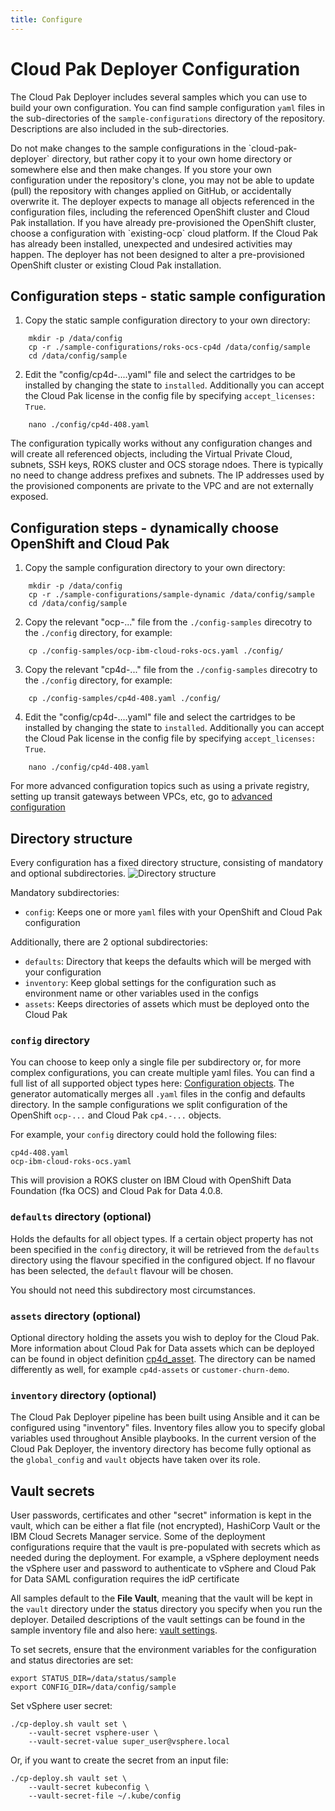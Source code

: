 ```yaml
---
title: Configure
---
```


# Cloud Pak Deployer Configuration

The Cloud Pak Deployer includes several samples which you can use to build your own configuration. You can find sample configuration `yaml` files in the sub-directories of the `sample-configurations` directory of the repository. Descriptions are also included in the sub-directories.

<InlineNotification kind="warning">
Do not make changes to the sample configurations in the `cloud-pak-deployer` directory, but rather copy it to your own home directory or somewhere else and then make changes. If you store your own configuration under the repository's clone, you may not be able to update (pull) the repository with changes applied on GitHub, or accidentally overwrite it.
</InlineNotification>

<InlineNotification kind="warning">
The deployer expects to manage all objects referenced in the configuration files, including the referenced OpenShift cluster and Cloud Pak installation. If you have already pre-provisioned the OpenShift cluster, choose a configuration with `existing-ocp` cloud platform. If the Cloud Pak has already been installed, unexpected and undesired activities may happen. The deployer has not been designed to alter a pre-provisioned OpenShift cluster or existing Cloud Pak installation.
</InlineNotification>

## Configuration steps - static sample configuration
1. Copy the static sample configuration directory to your own directory:
```
    mkdir -p /data/config
    cp -r ./sample-configurations/roks-ocs-cp4d /data/config/sample
    cd /data/config/sample
```
2. Edit the "config/cp4d-....yaml" file and select the cartridges to be installed by changing the state to `installed`. Additionally you can accept the Cloud Pak license in the config file by specifying `accept_licenses: True`.
```
    nano ./config/cp4d-408.yaml
```

The configuration typically works without any configuration changes and will create all referenced objects, including the Virtual Private Cloud, subnets, SSH keys, ROKS cluster and OCS storage ndoes. There is typically no need to change address prefixes and subnets. The IP addresses used by the provisioned components are private to the VPC and are not externally exposed.

## Configuration steps - dynamically choose OpenShift and Cloud Pak
1. Copy the sample configuration directory to your own directory:
```
    mkdir -p /data/config
    cp -r ./sample-configurations/sample-dynamic /data/config/sample
    cd /data/config/sample
```
2. Copy the relevant "ocp-..." file from the `./config-samples` direcotry to the `./config` directory, for example:
```
    cp ./config-samples/ocp-ibm-cloud-roks-ocs.yaml ./config/
```
3. Copy the relevant "cp4d-..." file from the `./config-samples` direcotry to the `./config` directory, for example:
```
    cp ./config-samples/cp4d-408.yaml ./config/
```
4. Edit the "config/cp4d-....yaml" file and select the cartridges to be installed by changing the state to `installed`. Additionally you can accept the Cloud Pak license in the config file by specifying `accept_licenses: True`.
```
    nano ./config/cp4d-408.yaml
```

For more advanced configuration topics such as using a private registry, setting up transit gateways between VPCs, etc, go to [advanced configuration](/advanced/advanced-configuration)

## Directory structure

Every configuration has a fixed directory structure, consisting of mandatory and optional subdirectories.
![Directory structure](./directory-structure.png)

Mandatory subdirectories:
* `config`: Keeps one or more `yaml` files with your OpenShift and Cloud Pak configuration

Additionally, there are 2 optional subdirectories:
* `defaults`: Directory that keeps the defaults which will be merged with your configuration
* `inventory`: Keep global settings for the configuration such as environment name or other variables used in the configs
* `assets`: Keeps directories of assets which must be deployed onto the Cloud Pak

### `config` directory
You can choose to keep only a single file per subdirectory or, for more complex configurations, you can create multiple yaml files. You can find a full list of all supported object types here: [Configuration objects](/cpd-design/objects/objects). The generator automatically merges all `.yaml` files in the config and defaults directory. In the sample configurations we split configuration of the OpenShift `ocp-...` and Cloud Pak `cp4.-...` objects.

For example, your `config` directory could hold the following files:
```
cp4d-408.yaml
ocp-ibm-cloud-roks-ocs.yaml
```

This will provision a ROKS cluster on IBM Cloud with OpenShift Data Foundation (fka OCS) and Cloud Pak for Data 4.0.8.

### `defaults` directory (optional)
Holds the defaults for all object types. If a certain object property has not been specified in the `config` directory, it will be retrieved from the `defaults` directory using the flavour specified in the configured object. If no flavour has been selected, the `default` flavour will be chosen.

You should not need this subdirectory most circumstances.

### `assets` directory (optional)
Optional directory holding the assets you wish to deploy for the Cloud Pak. More information about Cloud Pak for Data assets which can be deployed can be found in object definition [cp4d_asset](/cpd-design/objects/cloud-pak-assets). The directory can be named differently as well, for example `cp4d-assets` or `customer-churn-demo`.

### `inventory` directory (optional)
The Cloud Pak Deployer pipeline has been built using Ansible and it can be configured using "inventory" files. Inventory files allow you to specify global variables used throughout Ansible playbooks. In the current version of the Cloud Pak Deployer, the inventory directory has become fully optional as the `global_config` and `vault` objects have taken over its role.

## Vault secrets
User passwords, certificates and other "secret" information is kept in the vault, which can be either a flat file (not encrypted), HashiCorp Vault or the IBM Cloud Secrets Manager service. Some of the deployment configurations require that the vault is pre-populated with secrets which as needed during the deployment. For example, a vSphere deployment needs the vSphere user and password to authenticate to vSphere and Cloud Pak for Data SAML configuration requires the idP certificate

All samples default to the **File Vault**, meaning that the vault will be kept in the `vault` directory under the status directory you specify when you run the deployer. Detailed descriptions of the vault settings can be found in the sample inventory file and also here: [vault settings](/cpd-design/objects/vault).

To set secrets, ensure that the environment variables for the configuration and status directories are set:
```
export STATUS_DIR=/data/status/sample
export CONFIG_DIR=/data/config/sample
```

Set vSphere user secret:
```
./cp-deploy.sh vault set \
    --vault-secret vsphere-user \
    --vault-secret-value super_user@vsphere.local
```

Or, if you want to create the secret from an input file:
```
./cp-deploy.sh vault set \
    --vault-secret kubeconfig \
    --vault-secret-file ~/.kube/config
```    
